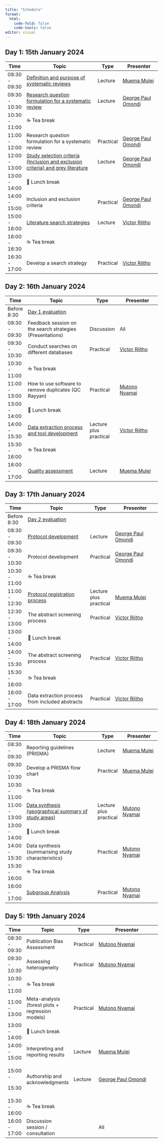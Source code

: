 ```yaml
---
title: "Schedule"
format: 
  html:
    code-fold: false
    code-tools: false
editor: visual
---
```


::: {.callout-note appearance="minimal"}
## Day 1: 15th January 2024
:::

+---------------+--------------------------------------------------------------------------------------------------------------------------------------------------------------------------------------------+-----------+---------------------------------------------------------------------------------------+
| Time          | Topic                                                                                                                                                                                      | Type      | Presenter                                                                             |
+===============+============================================================================================================================================================================================+===========+=======================================================================================+
| 08:30 - 09:30 | [Definition and purpose of systematic reviews](https://docs.google.com/presentation/d/1-N3FvzShffZwHEUSO8rnA0nBr2kz0dLr/edit?usp=share_link&ouid=113648051799093918679&rtpof=true&sd=true) | Lecture   | [Muema Mulei](https://cema-africa.uonbi.ac.ke/people/epidemiology/dr-mulei-muema)     |
+---------------+--------------------------------------------------------------------------------------------------------------------------------------------------------------------------------------------+-----------+---------------------------------------------------------------------------------------+
| 09:30 - 10:30 | [Research question formulation for a systematic review](https://drive.google.com/drive/folders/1CdOdnsk9ntF1hBlm8WLBPM2gvI6DBUb7?usp=share_link)                                           | Lecture   | [George Paul Omondi](https://globalhealthcenter.umn.edu/staff/george-omondi-paul)     |
+---------------+--------------------------------------------------------------------------------------------------------------------------------------------------------------------------------------------+-----------+---------------------------------------------------------------------------------------+
| 10:30 - 11:00 | ☕ Tea break                                                                                                                                                                               |           |                                                                                       |
+---------------+--------------------------------------------------------------------------------------------------------------------------------------------------------------------------------------------+-----------+---------------------------------------------------------------------------------------+
| 11:00 - 12:00 | Research question formulation for a systematic review                                                                                                                                      | Practical | [George Paul Omondi](https://globalhealthcenter.umn.edu/staff/george-omondi-paul)     |
+---------------+--------------------------------------------------------------------------------------------------------------------------------------------------------------------------------------------+-----------+---------------------------------------------------------------------------------------+
| 12:00 - 13:00 | [Study selection criteria (Inclusion and exclusion criteria) and grey literature](https://drive.google.com/file/d/1S3rKyQDk8odwAN1ImQ-vQUYx46zv5ExQ/view?usp=share_link)                   | Lecture   | [George Paul Omondi](https://globalhealthcenter.umn.edu/staff/george-omondi-paul)     |
+---------------+--------------------------------------------------------------------------------------------------------------------------------------------------------------------------------------------+-----------+---------------------------------------------------------------------------------------+
| 13:00 - 14:00 | 🍲 Lunch break                                                                                                                                                                             |           |                                                                                       |
+---------------+--------------------------------------------------------------------------------------------------------------------------------------------------------------------------------------------+-----------+---------------------------------------------------------------------------------------+
| 14:00 - 15:00 | Inclusion and exclusion criteria                                                                                                                                                           | Practical | [George Paul Omondi](https://globalhealthcenter.umn.edu/staff/george-omondi-paul)     |
+---------------+--------------------------------------------------------------------------------------------------------------------------------------------------------------------------------------------+-----------+---------------------------------------------------------------------------------------+
| 15:00 - 16:00 | [Literature search strategies](https://drive.google.com/file/d/12VPFZOzrHz8hVZtIFHcp2YT0NlaNyR2e/view?usp=share_link)                                                                      | Lecture   | [Victor Riitho](https://cema-africa.uonbi.ac.ke/people/epidemiology/dr-victor-riitho) |
+---------------+--------------------------------------------------------------------------------------------------------------------------------------------------------------------------------------------+-----------+---------------------------------------------------------------------------------------+
| 16:00 - 16:30 | ☕ Tea break                                                                                                                                                                               |           |                                                                                       |
+---------------+--------------------------------------------------------------------------------------------------------------------------------------------------------------------------------------------+-----------+---------------------------------------------------------------------------------------+
| 16:30 - 17:00 | Develop a search strategy                                                                                                                                                                  | Practical | [Victor Riitho](https://cema-africa.uonbi.ac.ke/people/epidemiology/dr-victor-riitho) |
+---------------+--------------------------------------------------------------------------------------------------------------------------------------------------------------------------------------------+-----------+---------------------------------------------------------------------------------------+

::: {.callout-note appearance="minimal"}
## Day 2: 16th January 2024
:::

+---------------+---------------------------------------------------------------------------------------------------------------------------------------+------------------------+---------------------------------------------------------------------------------------+
| Time          | Topic                                                                                                                                 | Type                   | Presenter                                                                             |
+===============+=======================================================================================================================================+========================+=======================================================================================+
| Before 8:30   | [Day 1 evaluation](https://forms.gle/DcfTaBpKQo6C4vqw8)                                                                               |                        |                                                                                       |
+---------------+---------------------------------------------------------------------------------------------------------------------------------------+------------------------+---------------------------------------------------------------------------------------+
| 08:30 - 09:30 | Feedback session on the search strategies (Presentations)                                                                             | Discussion             | All                                                                                   |
+---------------+---------------------------------------------------------------------------------------------------------------------------------------+------------------------+---------------------------------------------------------------------------------------+
| 09:30 - 10:30 | Conduct searches on different databases                                                                                               | Practical              | [Victor Riitho](https://cema-africa.uonbi.ac.ke/people/epidemiology/dr-victor-riitho) |
+---------------+---------------------------------------------------------------------------------------------------------------------------------------+------------------------+---------------------------------------------------------------------------------------+
| 10:30 - 11:00 | ☕ Tea break                                                                                                                          |                        |                                                                                       |
+---------------+---------------------------------------------------------------------------------------------------------------------------------------+------------------------+---------------------------------------------------------------------------------------+
| 11:00 - 13:00 | How to use software to remove duplicates (QC Rayyan)                                                                                  | Practical              | [Mutono Nyamai](https://cema-africa.uonbi.ac.ke/people/epidemiology/dr-mutono-nyamai) |
+---------------+---------------------------------------------------------------------------------------------------------------------------------------+------------------------+---------------------------------------------------------------------------------------+
| 13:00 - 14:00 | 🍲 Lunch break                                                                                                                        |                        |                                                                                       |
+---------------+---------------------------------------------------------------------------------------------------------------------------------------+------------------------+---------------------------------------------------------------------------------------+
| 14:00 - 15:30 | [Data extraction process and tool development](https://drive.google.com/file/d/1yn7dpZRUZ38cFO6UXnHP2KvPUUNh5sBX/view?usp=share_link) | Lecture plus practical | [Victor Riitho](https://cema-africa.uonbi.ac.ke/people/epidemiology/dr-victor-riitho) |
+---------------+---------------------------------------------------------------------------------------------------------------------------------------+------------------------+---------------------------------------------------------------------------------------+
| 15:30 - 16:00 | ☕ Tea break                                                                                                                          |                        |                                                                                       |
+---------------+---------------------------------------------------------------------------------------------------------------------------------------+------------------------+---------------------------------------------------------------------------------------+
| 16:00 - 17:00 | [Quality assessment](https://drive.google.com/file/d/1PPektq1-hDFk23x8MDuqUf3SC9V93eG0/view?usp=share_link)                           | Lecture                | [Muema Mulei](https://cema-africa.uonbi.ac.ke/people/epidemiology/dr-mulei-muema)     |
+---------------+---------------------------------------------------------------------------------------------------------------------------------------+------------------------+---------------------------------------------------------------------------------------+

::: {.callout-note appearance="minimal"}
## Day 3: 17th January 2024
:::

+---------------+--------------------------------------------------------------------------------------------------------------------------+------------------------+---------------------------------------------------------------------------------------+
| Time          | Topic                                                                                                                    | Type                   | Presenter                                                                             |
+===============+==========================================================================================================================+========================+=======================================================================================+
| Before 8:30   | [Day 2 evaluation](https://forms.gle/m6LDfHZ3tRBtctyA7)                                                                  |                        |                                                                                       |
+---------------+--------------------------------------------------------------------------------------------------------------------------+------------------------+---------------------------------------------------------------------------------------+
| 08:30 - 09:30 | [Protocol development](https://drive.google.com/drive/folders/1XVwhMmaR629UUVUjX2E8IQpQqTFjKMVr?usp=share_link)          | Lecture                | [George Paul Omondi](https://globalhealthcenter.umn.edu/staff/george-omondi-paul)     |
+---------------+--------------------------------------------------------------------------------------------------------------------------+------------------------+---------------------------------------------------------------------------------------+
| 09:30 - 10:30 | Protocol development                                                                                                     | Practical              | [George Paul Omondi](https://globalhealthcenter.umn.edu/staff/george-omondi-paul)     |
+---------------+--------------------------------------------------------------------------------------------------------------------------+------------------------+---------------------------------------------------------------------------------------+
| 10:30 - 11:00 | ☕ Tea break                                                                                                             |                        |                                                                                       |
+---------------+--------------------------------------------------------------------------------------------------------------------------+------------------------+---------------------------------------------------------------------------------------+
| 11:00 - 12:30 | [Protocol registration process](https://drive.google.com/drive/folders/13Os3PZIvn1kdOMbeA0ofHQEd_8J7CJ2a?usp=share_link) | Lecture plus practical | [Muema Mulei](https://cema-africa.uonbi.ac.ke/people/epidemiology/dr-mulei-muema)     |
+---------------+--------------------------------------------------------------------------------------------------------------------------+------------------------+---------------------------------------------------------------------------------------+
| 12:30 - 13:00 | The abstract screening process                                                                                           | Practical              | [Victor Riitho](https://cema-africa.uonbi.ac.ke/people/epidemiology/dr-victor-riitho) |
+---------------+--------------------------------------------------------------------------------------------------------------------------+------------------------+---------------------------------------------------------------------------------------+
| 13:00 - 14:00 | 🍲 Lunch break                                                                                                           |                        |                                                                                       |
+---------------+--------------------------------------------------------------------------------------------------------------------------+------------------------+---------------------------------------------------------------------------------------+
| 14:00 - 15:30 | The abstract screening process                                                                                           | Practical              | [Victor Riitho](https://cema-africa.uonbi.ac.ke/people/epidemiology/dr-victor-riitho) |
+---------------+--------------------------------------------------------------------------------------------------------------------------+------------------------+---------------------------------------------------------------------------------------+
| 15:30 - 16:00 | ☕ Tea break                                                                                                             |                        |                                                                                       |
+---------------+--------------------------------------------------------------------------------------------------------------------------+------------------------+---------------------------------------------------------------------------------------+
| 16:00 - 17:00 | Data extraction process from included abstracts                                                                          | Practical              | [Victor Riitho](https://cema-africa.uonbi.ac.ke/people/epidemiology/dr-victor-riitho) |
+---------------+--------------------------------------------------------------------------------------------------------------------------+------------------------+---------------------------------------------------------------------------------------+

::: {.callout-note appearance="minimal"}
## Day 4: 18th January 2024
:::

+---------------+-------------------------------------------------------------------------------------------------------------------------------------------------------------------------------+------------------------+---------------------------------------------------------------------------------------+
| Time          | Topic                                                                                                                                                                         | Type                   | Presenter                                                                             |
+===============+===============================================================================================================================================================================+========================+=======================================================================================+
| 08:30 - 09:30 | Reporting guidelines (PRISMA)                                                                                                                                                 | Lecture                | [Muema Mulei](https://cema-africa.uonbi.ac.ke/people/epidemiology/dr-mulei-muema)     |
+---------------+-------------------------------------------------------------------------------------------------------------------------------------------------------------------------------+------------------------+---------------------------------------------------------------------------------------+
| 09:30 - 10:30 | Develop a PRISMA flow chart                                                                                                                                                   | Practical              | [Muema Mulei](https://cema-africa.uonbi.ac.ke/people/epidemiology/dr-mulei-muema)     |
+---------------+-------------------------------------------------------------------------------------------------------------------------------------------------------------------------------+------------------------+---------------------------------------------------------------------------------------+
| 10:30 - 11:00 | ☕ Tea break                                                                                                                                                                  |                        |                                                                                       |
+---------------+-------------------------------------------------------------------------------------------------------------------------------------------------------------------------------+------------------------+---------------------------------------------------------------------------------------+
| 11:00 - 13:00 | [Data synthesis (geographical summary of study areas)](https://www.dropbox.com/scl/fi/l57g2ht568lbp0jz52rim/extracted_data_tutorial.csv?rlkey=pjmq0vpp30x2am269okokn84y&dl=0) | Lecture plus practical | [Mutono Nyamai](https://cema-africa.uonbi.ac.ke/people/epidemiology/dr-mutono-nyamai) |
+---------------+-------------------------------------------------------------------------------------------------------------------------------------------------------------------------------+------------------------+---------------------------------------------------------------------------------------+
| 13:00 - 14:00 | 🍲 Lunch break                                                                                                                                                                |                        |                                                                                       |
+---------------+-------------------------------------------------------------------------------------------------------------------------------------------------------------------------------+------------------------+---------------------------------------------------------------------------------------+
| 14:00 - 15:30 | Data synthesis (summarising study characteristics)                                                                                                                            | Practical              | [Mutono Nyamai](https://cema-africa.uonbi.ac.ke/people/epidemiology/dr-mutono-nyamai) |
+---------------+-------------------------------------------------------------------------------------------------------------------------------------------------------------------------------+------------------------+---------------------------------------------------------------------------------------+
| 15:30 - 16:00 | ☕ Tea break                                                                                                                                                                  |                        |                                                                                       |
+---------------+-------------------------------------------------------------------------------------------------------------------------------------------------------------------------------+------------------------+---------------------------------------------------------------------------------------+
| 16:00 - 17:00 | [Subgroup Analysis](https://www.dropbox.com/scl/fi/ppsvy0ahezzbm0zj1xeds/tutorial.Rmd?rlkey=ofvhjbdd4bk3bjqss09euj3zp&dl=0)                                                   | Practical              | [Mutono Nyamai](https://cema-africa.uonbi.ac.ke/people/epidemiology/dr-mutono-nyamai) |
+---------------+-------------------------------------------------------------------------------------------------------------------------------------------------------------------------------+------------------------+---------------------------------------------------------------------------------------+

::: {.callout-note appearance="minimal"}
## Day 5: 19th January 2024
:::

+---------------+--------------------------------------------------+-----------+---------------------------------------------------------------------------------------+
| Time          | Topic                                            | Type      | Presenter                                                                             |
+===============+==================================================+===========+=======================================================================================+
| 08:30 - 09:30 | Publication Bias Assessment                      | Practical | [Mutono Nyamai](https://cema-africa.uonbi.ac.ke/people/epidemiology/dr-mutono-nyamai) |
+---------------+--------------------------------------------------+-----------+---------------------------------------------------------------------------------------+
| 09:30 - 10:30 | Assessing heterogeneity                          | Practical | [Mutono Nyamai](https://cema-africa.uonbi.ac.ke/people/epidemiology/dr-mutono-nyamai) |
+---------------+--------------------------------------------------+-----------+---------------------------------------------------------------------------------------+
| 10:30 - 11:00 | ☕ Tea break                                     |           |                                                                                       |
+---------------+--------------------------------------------------+-----------+---------------------------------------------------------------------------------------+
| 11:00 - 13:00 | Meta-analysis (forest plots + regression models) | Practical | [Mutono Nyamai](https://cema-africa.uonbi.ac.ke/people/epidemiology/dr-mutono-nyamai) |
+---------------+--------------------------------------------------+-----------+---------------------------------------------------------------------------------------+
| 13:00 - 14:00 | 🍲 Lunch break                                   |           |                                                                                       |
+---------------+--------------------------------------------------+-----------+---------------------------------------------------------------------------------------+
| 14:00 - 15:00 | Interpreting and reporting results               | Lecture   | [Muema Mulei](https://cema-africa.uonbi.ac.ke/people/epidemiology/dr-mulei-muema)     |
+---------------+--------------------------------------------------+-----------+---------------------------------------------------------------------------------------+
| 15:00 -       | Authorship and acknowledgments                   | Lecture   | [George Paul Omondi](https://globalhealthcenter.umn.edu/staff/george-omondi-paul)     |
|               |                                                  |           |                                                                                       |
| 15:30         |                                                  |           |                                                                                       |
+---------------+--------------------------------------------------+-----------+---------------------------------------------------------------------------------------+
| 15:30 - 16:00 | ☕ Tea break                                     |           |                                                                                       |
+---------------+--------------------------------------------------+-----------+---------------------------------------------------------------------------------------+
| 16:00 - 17:00 | Discussion session / consultation                |           | All                                                                                   |
+---------------+--------------------------------------------------+-----------+---------------------------------------------------------------------------------------+
